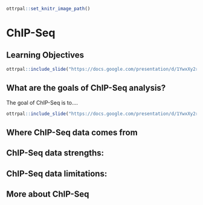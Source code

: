 
```r
ottrpal::set_knitr_image_path()
```

# ChIP-Seq

## Learning Objectives

```r
ottrpal::include_slide("https://docs.google.com/presentation/d/1YwxXy2rnUgbx_7B7ENH9wpDX-j6JpJz6lGVzOkjo0qY/edit#slide=id.g12890ae15d7_0_61")
```

## What are the goals of ChIP-Seq analysis?

The goal of ChIP-Seq is to....

```r
ottrpal::include_slide("https://docs.google.com/presentation/d/1YwxXy2rnUgbx_7B7ENH9wpDX-j6JpJz6lGVzOkjo0qY/edit#slide=id.g14492c87338_0_18")
```

## Where ChIP-Seq data comes from

## ChIP-Seq data **strengths**:

## ChIP-Seq data **limitations**:

## More about ChIP-Seq
